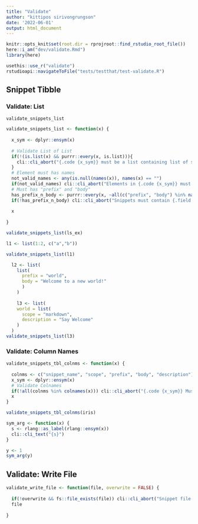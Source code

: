```yaml
---
title: "Validate"
author: "kittipos sirivongrungson"
date: '2022-06-01'
output: html_document
---
```


```r
knitr::opts_knit$set(root.dir = rprojroot::find_rstudio_root_file())
here::i_am("dev/validate.Rmd")
library(here)

```

```r
usethis::use_r("validate")
rstudioapi::navigateToFile("tests/testthat/test-validate.R")
```


## Snippet Tibble

### Validate: List

`validate_snippets_list`

```r
validate_snippets_list <- function(x) {
  
  x_sym <- dplyr::ensym(x)
  
  # Validate List of List
  if(!(is.list(x) && purrr::every(x, is.list))){
    cli::cli_abort("{.code {x_sym}} must be a list containing list of snippets")
  } 
  # Element must has names
  not_valid_names <- any(is.null(names(x)), names(x) == "")
  if(not_valid_names) cli::cli_abort("Elements in {.code {x_sym}} must have names for {.field snippet_name}.")
  # Must has "prefix" and "body"
  has_prefix_n_body <- purrr::every(x, ~all(c("prefix", "body") %in% names(.x)))
  if(!has_prefix_n_body) cli::cli_abort("Snippets must contain {.field prefix} and {.field body} fields.")
  
  x
  
}

validate_snippets_list(ls_ex)
```

```r
l1 <- list(1:2, c("a","b"))

validate_snippets_list(l1)

  l2 <- list(
    list(
      prefix = "world",
      body = "Welcome to a new world!"
      )
    )
  
    l3 <- list(
    world = list(
      scope = "markdown",
      description = "Say Welcome"
    )
  )
validate_snippets_list(l3)
```


### Validate: Column Names


```r
validate_snippets_tbl_colnms <- function(x) {
  
  colnms <- c("snippet_name", "scope", "prefix", "body", "description")
  x_sym <- dplyr::ensym(x)
  # Validate Colnames
  if(!all(colnms %in% colnames(x))) cli::cli_abort("{.code {x_sym}} Must have column names: {colnms}")
  x
}

validate_snippets_tbl_colnms(iris)
```


```r
sym_arg <- function(x) {
  s <- rlang::as_label(rlang::ensym(x))
  cli::cli_text("{s}")
}

y <- 1
sym_arg(y)
```



## Validate: Write File

```r
validate_write_file <- function(file, overwrite = FALSE) {
    
  if(!overwrite && fs::file_exists(file)) cli::cli_abort("Snippet file already exist at {.file {file}}, set {.code overwrite = FALSE} to overwrite.")
  file
  
}
```

